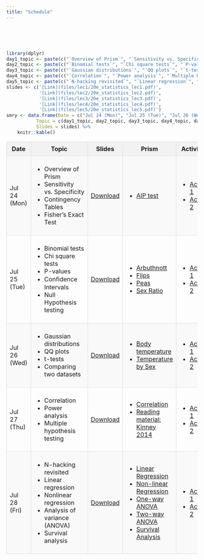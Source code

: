 ```yaml
---
title: "Schedule"
---
```


<br><br><br>

```r
library(dplyr)
day1_topic <- paste(c("`Overview of Prism`", "`Sensitivity vs. Specificity`", "`Contingency Tables`", "`Fisher's Exact Test`"), collapse = "<br/>")
day2_topic <- paste(c("`Binomial tests`", "`Chi square tests`", "`P-values`", "`Conﬁdence Intervals`", "`Null Hypothesis testing`"), collapse = "<br/>")
day3_topic <- paste(c("`Gaussian distributions`", "`QQ plots`", "`t-tests`", "`Comparing two datasets`"), collapse = "<br/>")
day4_topic <- paste(c("`Correlation`", "`Power analysis`", "`Multiple hypothesis testing`"), collapse = "<br/>")
day5_topic <- paste(c("`N-hacking revisited`", "`Linear regression`", "`Nonlinear regression`", "`Analysis of variance (ANOVA)`", "`Survival analysis`"), collapse = "<br/>")
slides <- c('[Link](files/lec1/20e_statistics_lec1.pdf)',
            '[Link](files/lec2/20e_statistics_lec2.pdf)',
            '[Link](files/lec3/20e_statistics_lec3.pdf)',
            '[Link](files/lec4/20e_statistics_lec4.pdf)',
            '[Link](files/lec5/20e_statistics_lec5.pdf)')
smry <- data.frame(Date = c("Jul 24 (Mon)", "Jul 25 (Tue)", "Jul 26 (Wed)", "Jul 27 (Thu)", "Jul 28 (Fri)"),
           Topic = c(day1_topic, day2_topic, day3_topic, day4_topic, day5_topic),
           Slides = slides) %>%
    knitr::kable()
```

<style>
  table {
    border-collapse: collapse;
    width: 100%;
  }

  th, td {
    border: 1px solid #ddd;
    padding: 8px;
  }

  th {
    background-color: #f2f2f2;
  }

  tr:nth-child(even) {
    background-color: #f9f9f9;
  }
</style>
<table>
  <tr>
    <th>Date</th>
    <th>Topic</th>
    <th>Slides</th>
    <th>Prism</th>
    <th>Activities</th>
  </tr>
  <tr>
    <td>Jul 24 (Mon)</td>
    <td>
      <ul>
        <li>Overview of Prism</li>
        <li>Sensitivity vs. Specificity</li>
        <li>Contingency Tables</li>
        <li>Fisher's Exact Test</li>
      </ul>
    </td>
    <td><a href="files/lec1/20e_statistics_lec1.pdf">Download</a></td>
    <td>
      <ul>
        <li><a href="files/lec1/lec1_aip_test.pzfx">AIP test</a></li>
      </ul>
    </td>
    <td>
      <ul>
        <li><a href="lec1_activity1.html">Activity 1</a></li>
        <li><a href="lec1_activity2.html">Activity 2</a></li>
      </ul>
    </td>
  </tr>
  <tr>
    <td>Jul 25 (Tue)</td>
    <td>
      <ul>
        <li>Binomial tests</li>
        <li>Chi square tests</li>
        <li>P-values</li>
        <li>Conﬁdence Intervals</li>
        <li>Null Hypothesis testing</li>
      </ul>
    </td>
    <td><a href="files/lec2/20e_statistics_lec2.pdf">Download</a></td>
    <td>
      <ul>
        <li><a href="files/lec2/arbuthnott.pzfx">Arbuthnott</a></li>
        <li><a href="files/lec2/flips.pzfx">Flips</a></li>
        <li><a href="files/lec2/peas.pzfx">Peas</a></li>
        <li><a href="files/lec2/sex_ratio.pzfx">Sex Ratio</a></li>
      </ul>
    </td>
    <td>
      <ul>
        <li><a href="lec2_activity1.html">Activity 1</a></li>
        <li><a href="lec2_activity2.html">Activity 2</a></li>
      </ul>
    </td>
  </tr>
  <tr>
    <td>Jul 26 (Wed)</td>
    <td>
      <ul>
        <li>Gaussian distributions</li>
        <li>QQ plots</li>
        <li>t-tests</li>
        <li>Comparing two datasets</li>
      </ul>
    </td>
    <td><a href="files/lec3/20e_statistics_lec3.pdf">Download</a></td>
    <td>
      <ul>
        <li><a href="files/lec3/bodytemp.pzfx">Body temperature</a></li>
        <li><a href="files/lec3/temp_by_sex.pzfx">Temperature by Sex</a></li>
      </ul>
    </td>
    <td>
      <ul>
        <li><a href="lec3_activity1.html">Activity 1</a></li>
        <li><a href="lec3_activity2.html">Activity 2</a></li>
      </ul>
    </td>
  </tr>
  <tr>
    <td>Jul 27 (Thu)</td>
    <td>
      <ul>
        <li>Correlation</li>
        <li>Power analysis</li>
        <li>Multiple hypothesis testing</li>
      </ul>
    </td>
    <td><a href="files/lec4/20e_statistics_lec4.pdf">Download</a></td>
    <td>
      <ul>
        <li><a href="files/lec4/correlation.pzfx">Correlation</a></li>
        <li><a href="files/lec4/Kinney2014.pdf">Reading material: Kinney 2014</a></li>
      </ul>
    </td>
    <td>
      <ul>
        <li><a href="lec4_activity1.html">Activity 1</a></li>
        <li><a href="lec4_activity2.html">Activity 2</a></li>
      </ul>
    </td>
  </tr>
  <tr>
    <td>Jul 28 (Fri)</td>
    <td>
      <ul>
        <li>N-hacking revisited</li>
        <li>Linear regression</li>
        <li>Nonlinear regression</li>
        <li>Analysis of variance (ANOVA)</li>
        <li>Survival analysis</li>
      </ul>
    </td>
    <td><a href="files/lec5/20e_statistics_lec5.pdf">Download</a></td>
    <td>
      <ul>
        <li><a href="files/lec5/linear_regression.pzfx">Linear Regression</a></li>
        <li><a href="files/lec5/nonlinear_regression.pzfx">Non-linear Regression</a></li>
        <li><a href="files/lec5/one-way_anova.pzfx">One-way ANOVA</a></li>
        <li><a href="files/lec5/two-way_anova.pzfx">Two-way ANOVA</a></li>
        <li><a href="files/lec5/survival.pzfx">Survival Analysis</a></li>
      </ul>
    </td>
    <td>
      <ul>
        <li><a href="lec5_activity1.html">Activity 1</a></li>
        <li><a href="lec5_activity2.html">Activity 2</a></li>
      </ul>
    </td>
  </tr>
</table>
<br><br><br>

